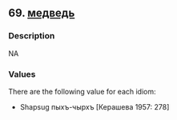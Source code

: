 ## 69. <a href =  'https://agricolamz.github.io/The_Circassian_Isoglosses_Database/69.html'>медведь</a>
### Description

NA


### Values
There are the following value for each idiom:

* Shapsug пыхъ-чырхъ [Керашева 1957: 278]

